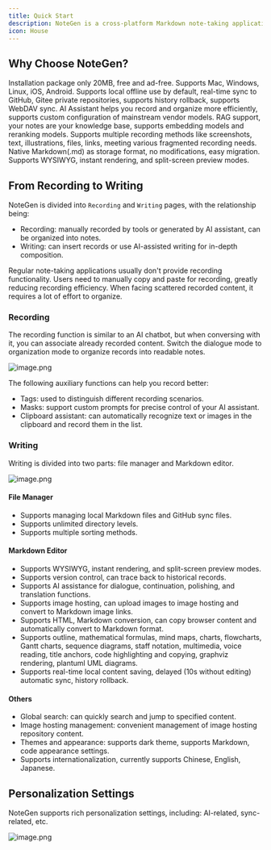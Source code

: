 ```yaml
---
title: Quick Start
description: NoteGen is a cross-platform Markdown note-taking application that aims to use AI to bridge recording and writing, organizing fragmented knowledge into readable notes.
icon: House
---
```


## Why Choose NoteGen?

<Cards>
  <Card title="Lightweight">Installation package only 20MB, free and ad-free.</Card>
  <Card title="Cross-platform">Supports Mac, Windows, Linux, iOS, Android.</Card>
  <Card title="Sync">Supports local offline use by default, real-time sync to GitHub, Gitee private repositories, supports history rollback, supports WebDAV sync.</Card>
  <Card title="AI">AI Assistant helps you record and organize more efficiently, supports custom configuration of mainstream vendor models.</Card>
  <Card title="RAG">RAG support, your notes are your knowledge base, supports embedding models and reranking models.</Card>
  <Card title="Recording">Supports multiple recording methods like screenshots, text, illustrations, files, links, meeting various fragmented recording needs.</Card>
  <Card title="Markdown">Native Markdown(.md) as storage format, no modifications, easy migration.</Card>
  <Card title="WYSIWYG">Supports WYSIWYG, instant rendering, and split-screen preview modes.</Card>
</Cards>

## From Recording to Writing

NoteGen is divided into `Recording` and `Writing` pages, with the relationship being:

- Recording: manually recorded by tools or generated by AI assistant, can be organized into notes.
- Writing: can insert records or use AI-assisted writing for in-depth composition.

<Callout title="Tip">
  Regular note-taking applications usually don't provide recording functionality. Users need to manually copy and paste for recording, greatly reducing recording efficiency. When facing scattered recorded content, it requires a lot of effort to organize.
</Callout>

### Recording

The recording function is similar to an AI chatbot, but when conversing with it, you can associate already recorded content. Switch the dialogue mode to organization mode to organize records into readable notes.

![image.png](https://s2.loli.net/2025/08/07/rCBjgvxISDi4q8Y.png)

The following auxiliary functions can help you record better:

- Tags: used to distinguish different recording scenarios.
- Masks: support custom prompts for precise control of your AI assistant.
- Clipboard assistant: can automatically recognize text or images in the clipboard and record them in the list.

### Writing

Writing is divided into two parts: file manager and Markdown editor.

![image.png](https://s2.loli.net/2025/08/07/CrDGsn4TkI8OFal.png)

#### File Manager

- Supports managing local Markdown files and GitHub sync files.
- Supports unlimited directory levels.
- Supports multiple sorting methods.

#### Markdown Editor

- Supports WYSIWYG, instant rendering, and split-screen preview modes.
- Supports version control, can trace back to historical records.
- Supports AI assistance for dialogue, continuation, polishing, and translation functions.
- Supports image hosting, can upload images to image hosting and convert to Markdown image links.
- Supports HTML, Markdown conversion, can copy browser content and automatically convert to Markdown format.
- Supports outline, mathematical formulas, mind maps, charts, flowcharts, Gantt charts, sequence diagrams, staff notation, multimedia, voice reading, title anchors, code highlighting and copying, graphviz rendering, plantuml UML diagrams.
- Supports real-time local content saving, delayed (10s without editing) automatic sync, history rollback.

#### Others

- Global search: can quickly search and jump to specified content.
- Image hosting management: convenient management of image hosting repository content.
- Themes and appearance: supports dark theme, supports Markdown, code appearance settings.
- Supports internationalization, currently supports Chinese, English, Japanese.

## Personalization Settings

NoteGen supports rich personalization settings, including: AI-related, sync-related, etc.

![image.png](https://s2.loli.net/2025/08/07/lfacewWk2BEDsNU.png)
